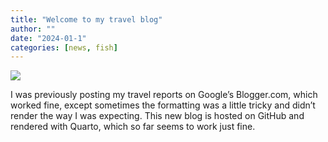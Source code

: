 ```yaml
---
title: "Welcome to my travel blog"
author: ""
date: "2024-01-1"
categories: [news, fish]
---
```

![](thumbnail.jpg)

I was previously posting my travel reports on Google’s Blogger.com, which worked fine, except sometimes the formatting was a little tricky and didn’t render the way I was expecting. This new blog is hosted on GitHub and rendered with Quarto, which so far seems to work just fine.

